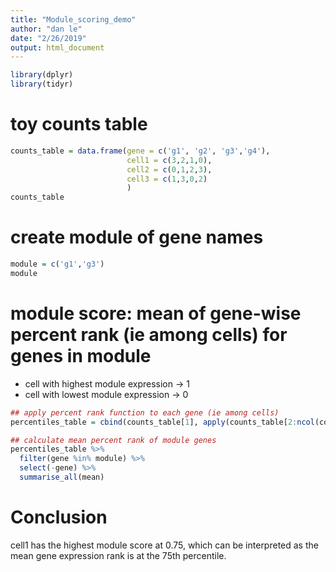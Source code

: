 ```yaml
---
title: "Module_scoring_demo"
author: "dan le"
date: "2/26/2019"
output: html_document
---
```


```r
library(dplyr)
library(tidyr)
```

# toy counts table
```r
counts_table = data.frame(gene = c('g1', 'g2', 'g3','g4'),
                          cell1 = c(3,2,1,0),
                          cell2 = c(0,1,2,3),
                          cell3 = c(1,3,0,2)
                          )
counts_table
```

# create module of gene names
```r
module = c('g1','g3')
module
```

# module score: mean of gene-wise percent rank (ie among cells) for genes in module
- cell with highest module expression -> 1
- cell with lowest module expression -> 0
```r
## apply percent rank function to each gene (ie among cells)
percentiles_table = cbind(counts_table[1], apply(counts_table[2:ncol(counts_table)], 1, percent_rank) %>% t())

## calculate mean percent rank of module genes
percentiles_table %>% 
  filter(gene %in% module) %>% 
  select(-gene) %>% 
  summarise_all(mean)
```

# Conclusion
cell1 has the highest module score at 0.75, which can be interpreted as the mean gene expression rank is at the 75th percentile.